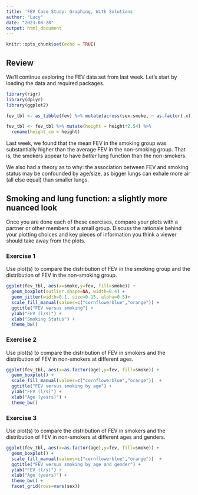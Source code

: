 ```yaml
---
title: 'FEV Case Study: Graphing, With Solutions'
author: "Lucy"
date: "2023-08-28"
output: html_document
---
```


```r
knitr::opts_chunk$set(echo = TRUE)
```

## Review 

We'll continue exploring the FEV data set from last week. Let's start by loading the data and required packages.

```r
library(rigr) 
library(dplyr)
library(ggplot2)

fev_tbl <- as_tibble(fev) %>% mutate(across(sex:smoke, ~ as.factor(.x)))

fev_tbl <- fev_tbl %>% mutate(height = height*2.54) %>% 
  rename(height_cm = height)
```

Last week, we found that the mean FEV in the smoking group was substantially higher than the average FEV in the non-smoking group. That is, the smokers appear to have *better* lung function than the non-smokers. 

We also had a theory as to why: the association between FEV and smoking status may be confounded by age/size, as bigger lungs can exhale more air (all else equal) than smaller lungs.

## Smoking and lung function: a slightly more nuanced look

Once you are done each of these exercises, compare your plots with a partner or other members of a small group. Discuss the rationale behind your plotting choices and key pieces of information you think a viewer should take away from the plots. 

### Exercise 1

Use plot(s) to compare the distribution of FEV in the smoking group and the distribution of FEV in the non-smoking group. 

```r
ggplot(fev_tbl, aes(x=smoke,y=fev, fill=smoke)) +
  geom_boxplot(outlier.shape=NA, width=0.4) + 
  geom_jitter(width=0.1, size=0.15, alpha=0.5)+
  scale_fill_manual(values=c("cornflowerblue","orange")) + 
  ggtitle("FEV versus smoking") +
  ylab("FEV (l/s)") +
  xlab("Smoking Status") + 
  theme_bw()
```


### Exercise 2

Use plot(s) to compare the distribution of FEV in smokers and the distribution of FEV in non-smokers at different ages. 

```r
ggplot(fev_tbl, aes(x=as.factor(age),y=fev, fill=smoke)) +
  geom_boxplot() + 
  scale_fill_manual(values=c("cornflowerblue","orange"))  + 
  ggtitle("FEV versus smoking by age") +
  ylab("FEV (l/s)") +
  xlab("Age (years)") + 
  theme_bw()
```


### Exercise 3

Use plot(s) to compare the distribution of FEV in smokers and the distribution of FEV in non-smokers at different ages and genders.

```r
ggplot(fev_tbl, aes(x=as.factor(age),y=fev, fill=smoke)) +
  geom_boxplot() + 
  scale_fill_manual(values=c("cornflowerblue","orange"))  + 
  ggtitle("FEV versus smoking by age and gender") +
  ylab("FEV (l/s)") +
  xlab("Age (years)") + 
  theme_bw() + 
  facet_grid(rows=vars(sex))
```
